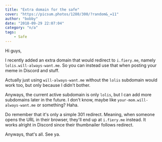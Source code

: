 ```yaml
---
title: "Extra domain for the safe"
cover: "https://picsum.photos/1280/300/?random&_=11"
author: "bobby"
date: "2018-09-29 22:07:04"
category: "n/a"
tags:
    - Safe
---
```

Hi guys,

I recently added an extra domain that would redirect to `i.fiery.me`, namely `lolis.will-always-want.me`. So you can instead use that when posting your meme in Discord and stuff.

Actually just using `will-always-want.me` without the `lolis` subdomain would work too, but only because I didn't bother.

Anyways, the current active subdomain is only `lolis`, but I can add more subdomains later in the future. I don't know, maybe like `your-mom.will-always-want.me` or something? Haha.

Do remember that it's only a simple 301 redirect. Meaning, when someone opens the URL in their browser, they'll end up at `i.fiery.me` instead. It works alright in Discord since their thumbnailer follows redirect.

Anyways, that's all. See ya.
